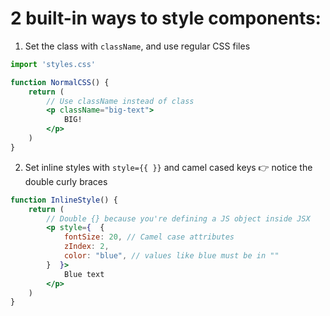 # 2 built-in ways to style components:

1. Set the class with `className`, and use regular CSS files
```jsx  
import 'styles.css'

function NormalCSS() {
    return (
        // Use className instead of class
        <p className="big-text">
            BIG!
        </p>
    )
}
```

2. Set inline styles with `style={{ }}` and camel cased keys 
👉 notice the double curly braces
```jsx  
function InlineStyle() {
    return (
        // Double {} because you're defining a JS object inside JSX
        <p style={  {
            fontSize: 20, // Camel case attributes
            zIndex: 2, 
            color: "blue", // values like blue must be in ""
        }  }>
            Blue text
        </p>
    )
}
```